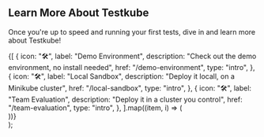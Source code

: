 

## Learn More About Testkube

Once you're up to speed and running your first tests, dive in and learn more about Testkube!

  <section className={clsx("row indent--min")}>
    {[
      {
        icon: "🛠",
        label: "Demo Environment",
        description:
          "Check out the demo environment, no install needed",
        href: "/demo-environment",
        type: "intro",
      },
      {
        icon: "🛠",
        label: "Local Sandbox",
        description:
          "Deploy it locall, on a Minikube cluster",
        href: "/local-sandbox",
        type: "intro",
      },
      {
        icon: "🛠",
        label: "Team Evaluation",
        description:
          "Deploy it in a cluster you control",
        href: "/team-evaluation",
        type: "intro",
      },
    ].map((item, i) => (
      <article key={i} className="col padding--sm intro__card">
        <DocCard item={item} />
      </article>
    ))}
  </section>
);

<LearnCardList />
